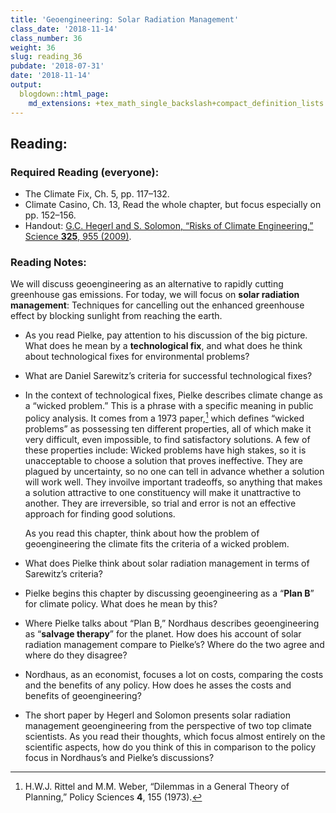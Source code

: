 ```yaml
---
title: 'Geoengineering: Solar Radiation Management'
class_date: '2018-11-14'
class_number: 36
weight: 36
slug: reading_36
pubdate: '2018-07-31'
date: '2018-11-14'
output:
  blogdown::html_page:
    md_extensions: +tex_math_single_backslash+compact_definition_lists
---
```

## Reading:

### Required Reading (everyone):
* The Climate Fix, Ch. 5, pp. 117--132.
* Climate Casino, Ch. 13, Read the whole chapter, but focus especially on pp. 152--156.
* Handout: [G.C. Hegerl and S. Solomon, "Risks of Climate Engineering," Science **325**, 955 (2009)](http://science.sciencemag.org.proxy.library.vanderbilt.edu/content/325/5943/955){target="_blank"}.

### Reading Notes:

We will discuss geoengineering as an alternative to rapidly cutting greenhouse gas emissions. For today, we will focus on **solar radiation management**: Techniques for cancelling out the enhanced greenhouse effect by blocking sunlight from reaching the earth.

* As you read Pielke, pay attention to his discussion of the big picture. What does he mean by a **technological fix**, and what does he think about technological fixes for environmental problems?
* What are Daniel Sarewitz's criteria for successful technological fixes?
* In the context of technological fixes, Pielke describes climate change as a "wicked problem." This is a phrase with a specific meaning in public policy analysis. It comes from a 1973 paper,^[H.W.J. Rittel and M.M. Weber, "Dilemmas in a General Theory of Planning," Policy Sciences **4**, 155 (1973).] which defines "wicked problems" as possessing ten different properties, all of which make it very difficult, even impossible, to find satisfactory solutions. A few of these properties include: Wicked problems have high stakes, so it is unacceptable to choose a solution that proves ineffective. They are plagued by uncertainty, so no one can tell in advance whether a solution will work well. They invoilve important tradeoffs, so anything that makes a solution attractive to one constituency will make it unattractive to another. They are irreversible, so trial and error is not an effective approach for finding good solutions.

    As you read this chapter, think about how the problem of geoengineering the climate fits the criteria of a wicked problem.
* What does Pielke think about solar radiation management in terms of Sarewitz's criteria?
* Pielke begins this chapter by discussing geoengineering as a "**Plan B**" for climate policy. What does he mean by this?
* Where Pielke talks about "Plan B," Nordhaus describes geoengineering as "**salvage therapy**" for the planet. How does his account of solar radiation management compare to Pielke's? Where do the two agree and where do they disagree?
* Nordhaus, as an economist, focuses a lot on costs, comparing the costs and the benefits of any policy. How does he asses the costs and benefits of geoengineering?
* The short paper by Hegerl and Solomon presents solar radiation management geoengineering from the perspective of two top climate scientists. As you read their thoughts, which focus almost entirely on the scientific aspects, how do you think of this in comparison to the policy focus in Nordhaus's and Pielke's discussions?
